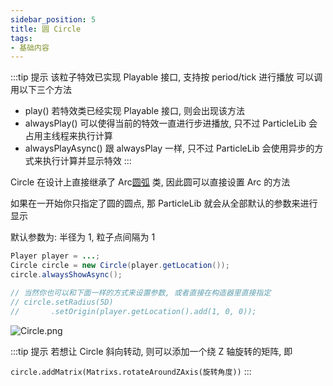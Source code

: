 ```yaml
---
sidebar_position: 5
title: 圆 Circle
tags:
- 基础内容
---
```

:::tip 提示
该粒子特效已实现 Playable 接口, 支持按 period/tick 进行播放 可以调用以下三个方法

- play() 若特效类已经实现 Playable 接口, 则会出现该方法
- alwaysPlay() 可以使得当前的特效一直进行步进播放, 只不过 ParticleLib 会占用主线程来执行计算
- alwaysPlayAsync() 跟 alwaysPlay 一样, 只不过 ParticleLib 会使用异步的方式来执行计算并显示特效
:::

Circle 在设计上直接继承了 Arc[圆弧](./圆弧.mdx) 类, 因此圆可以直接设置 Arc 的方法

如果在一开始你只指定了圆的圆点, 那 ParticleLib 就会从全部默认的参数来进行显示

默认参数为: 半径为 1, 粒子点间隔为 1

```java
Player player = ...;
Circle circle = new Circle(player.getLocation());
circle.alwaysShowAsync();

// 当然你也可以和下面一样的方式来设置参数, 或者直接在构造器里直接指定
// circle.setRadius(5D)
//       .setOrigin(player.getLocation().add(1, 0, 0));
```
![Circle.png](https://i.loli.net/2020/11/02/itl7pQ2hMNuLVTI.png)

:::tip 提示
若想让 Circle 斜向转动, 则可以添加一个绕 Z 轴旋转的矩阵, 即

```circle.addMatrix(Matrixs.rotateAroundZAxis(旋转角度))```
:::